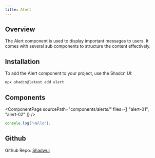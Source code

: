 ```yaml
---
title: Alert
---
```



## Overview

The Alert component is used to display important messages to users. It comes with several sub components to structure the content effectively.

## Installation

To add the Alert component to your project, use the Shadcn UI:

```bash
npx shadcn@latest add alert
```

## Components

<ComponentPage 
  sourcePath="components/alerts/"
  files={[
    "alert-01",
    "alert-02"
  ]}
/>

```typescript
console.log("Hello");

```

## Github

Github Repo: [Shadwui](https://github.com/sahilkumardev/shadwui)
